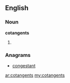 ==English==

===Noun===
'''cotangents'''

# {{plural of|[[cotangent]]}}

===Anagrams===
* [[congestant#English|congestant]]

[[ar:cotangents]]
[[my:cotangents]]